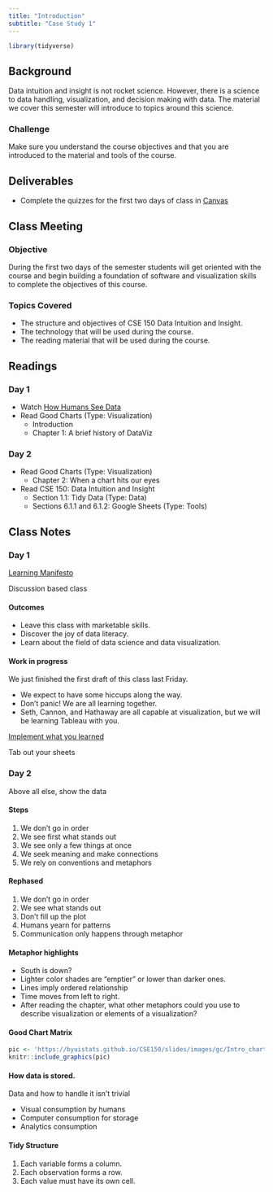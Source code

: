 ```yaml
---
title: "Introduction"
subtitle: "Case Study 1"
---
```


```r
library(tidyverse)
```

## Background

Data intuition and insight is not rocket science. However, there is a science to data handling, visualization, and decision making with data. The material we cover this semester will introduce to topics around this science.

### Challenge

Make sure you understand the course objectives and that you are introduced to the material and tools of the course.

## Deliverables

* Complete the quizzes for the first two days of class in [Canvas](https://byui.instructure.com/)

## Class Meeting

### Objective 

During the first two days of the semester students will get oriented with the course and begin building a foundation of software and visualization skills to complete the objectives of this course.

### Topics Covered

* The structure and objectives of CSE 150 Data Intuition and Insight.
* The technology that will be used during the course.
* The reading material that will be used during the course.

## Readings

### Day 1  

* Watch [How Humans See Data](https://www.youtube.com/watch?v=fSgEeI2Xpdc)
* Read Good Charts (Type: Visualization)
  + Introduction
  + Chapter 1: A brief history of DataViz 

### Day 2 

* Read Good Charts (Type: Visualization)
  + Chapter 2: When a chart hits our eyes
* Read CSE 150: Data Intuition and Insight
  + Section 1.1: Tidy Data (Type: Data)
  + Sections 6.1.1 and 6.1.2: Google Sheets (Type: Tools)
  
## Class Notes  

### Day 1

[Learning Manifesto](https://datathink.io/my-learning-manifesto-aka-teaching-philosophy/)

Discussion based class

#### Outcomes

* Leave this class with marketable skills.
* Discover the joy of data literacy.
* Learn about the field of data science and data visualization.

#### Work in progress

We just finished the first draft of this class last Friday.

* We expect to have some hiccups along the way.
* Don’t panic! We are all learning together.
* Seth, Cannon, and Hathaway are all capable at visualization, but we will be learning Tableau with you.


[Implement what you learned](https://www.youtube.com/embed/kO8x8eoU3L4?rel=0&start=0)

Tab out your sheets

### Day 2

Above all else, show the data

#### Steps

1. We don't go in order
2. We see first what stands out
3. We see only a few things at once
4. We seek meaning and make connections
5. We rely on conventions and metaphors

#### Rephased

1. We don’t go in order
2. We see what stands out
3. Don’t fill up the plot
4. Humans yearn for patterns
5. Communication only happens through metaphor

#### Metaphor highlights

* South is down?
* Lighter color shades are “emptier” or lower than darker ones.
* Lines imply ordered relationship
* Time moves from left to right.
* After reading the chapter, what other metaphors could you use to describe visualization or elements of a visualization?

#### Good Chart Matrix

```r
pic <- 'https://byuistats.github.io/CSE150/slides/images/gc/Intro_chartquadrant.png'
knitr::include_graphics(pic)
```

#### How data is stored.

Data and how to handle it isn’t trivial

* Visual consumption by humans
* Computer consumption for storage
* Analytics consumption

#### Tidy Structure

1. Each variable forms a column.
2. Each observation forms a row.
3. Each value must have its own cell.
  